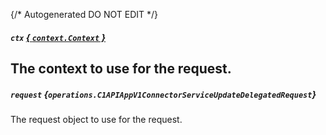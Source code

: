 {/* Autogenerated DO NOT EDIT  */}

##### `ctx` [*{ `context.Context` }*](https://pkg.go.dev/context#Context)
The context to use for the request.
---
##### `request` *{`operations.C1APIAppV1ConnectorServiceUpdateDelegatedRequest`}*
The request object to use for the request.

<Collapsible openLabel={Labels.showProperties} closeLabel={Labels.hideProperties}>
  <C1APIAppV1ConnectorServiceUpdateDelegatedRequest />
</Collapsible>



